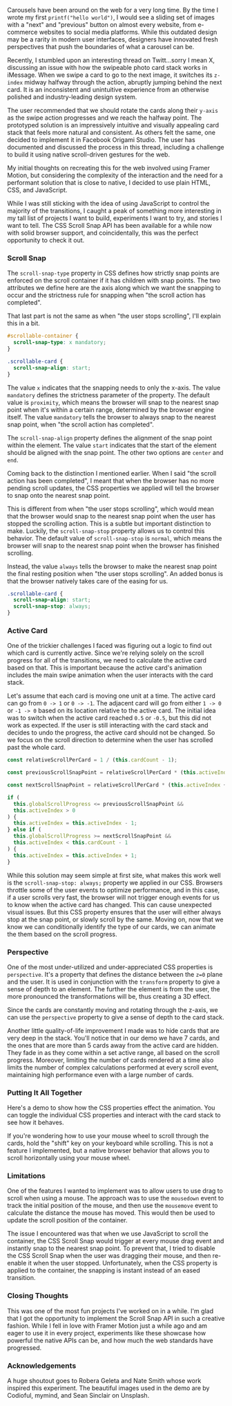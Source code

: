 Carousels have been around on the web for a very long time. By the time I wrote my first `printf("hello world")`, I would see a sliding set of images with a "next" and "previous" button on almost every website, from e-commerce websites to social media platforms. While this outdated design may be a rarity in modern user interfaces, designers have innovated fresh perspectives that push the boundaries of what a carousel can be.

Recently, I stumbled upon an interesting thread on Twitt...sorry I mean X, discussing an issue with how the swipeable photo card stack works in iMessage. When we swipe a card to go to the next image, it switches its `z-index` midway halfway through the action, abruptly jumping behind the next card. It is an inconsistent and unintuitive experience from an otherwise polished and industry-leading design system.

<Tweet id="1539793728277479424" />

The user recommended that we should rotate the cards along their `y-axis` as the swipe action progresses and we reach the halfway point. The prototyped solution is an impressively intuitive and visually appealing card stack that feels more natural and consistent. As others felt the same, one decided to implement it in Facebook Origami Studio. The user has documented and discussed the process in this thread, including a challenge to build it using native scroll-driven gestures for the web.

<Tweet id="1795133452016054401" />

My initial thoughts on recreating this for the web involved using Framer Motion, but considering the complexity of the interaction and the need for a performant solution that is close to native, I decided to use plain HTML, CSS, and JavaScript.

While I was still sticking with the idea of using JavaScript to control the majority of the transitions, I caught a peak of something more interesting in my tall list of projects I want to build, experiments I want to try, and stories I want to tell. The CSS Scroll Snap API has been available for a while now with solid <Link href="https://caniuse.com/?search=scroll-snap" target="_blank">browser support</Link>, and coincidentally, this was the perfect opportunity to check it out.

### Scroll Snap

The `scroll-snap-type` property in CSS defines how strictly snap points are enforced on the scroll container if it has children with snap points. The two attributes we define here are the axis along which we want the snapping to occur and the strictness rule for snapping when "the scroll action has completed".

That last part is not the same as when "the user stops scrolling", I'll explain this in a bit.

```css
#scrollable-container {
  scroll-snap-type: x mandatory;
}

.scrollable-card {
  scroll-snap-align: start;
}
```

The value `x` indicates that the snapping needs to only the x-axis. The value `mandatory` defines the strictness parameter of the property. The default value is `proximity`, which means the browser will snap to the nearest snap point when it's within a certain range, determined by the browser engine itself. The value `mandatory` tells the browser to always snap to the nearest snap point, when "the scroll action has completed".

The `scroll-snap-align` property defines the alignment of the snap point within the element. The value `start` indicates that the start of the element should be aligned with the snap point. The other two options are `center` and `end`.

<MDXVideo
  src="/lab/card-stack/videos/scroll-snap-stop-normal.mp4"
  alt="the scroll always snaps to the nearest snap point when the scroll action has completed"
  width={1600}
  height={800}
  poster="/lab/card-stack/videos/scroll-snap-stop-normal.webp"
/>

Coming back to the distinction I mentioned earlier. When I said "the scroll action has been completed", I meant that when the browser has no more pending scroll updates, the CSS properties we applied will tell the browser to snap onto the nearest snap point.

This is different from when "the user stops scrolling", which would mean that the browser would snap to the nearest snap point when the user has stopped the scrolling action. This is a subtle but important distinction to make. Luckily, the `scroll-snap-stop` property allows us to control this behavior. The default value of `scroll-snap-stop` is `normal`, which means the browser will snap to the nearest snap point when the browser has finished scrolling.

Instead, the value `always` tells the browser to make the nearest snap point the final resting position when "the user stops scrolling". An added bonus is that the browser natively takes care of the easing for us.

```css
.scrollable-card {
  scroll-snap-align: start;
  scroll-snap-stop: always;
}
```

<MDXVideo
  src="/lab/card-stack/videos/scroll-snap-stop-always.mp4"
  alt='"scroll-snap-stop" set to "always"'
  width={1600}
  height={800}
  parentClassName="!mt-2"
  poster="/lab/card-stack/videos/scroll-snap-stop-always.webp"
/>

### Active Card

One of the trickier challenges I faced was figuring out a logic to find out which card is currently active. Since we're relying solely on the scroll progress for all of the transitions, we need to calculate the active card based on that. This is important because the active card's animation includes the main swipe animation when the user interacts with the card stack.

Let's assume that each card is moving one unit at a time. The active card can go from `0 -> 1` or `0 -> -1`. The adjacent card will go from either `1 -> 0` or `-1 -> 0` based on its location relative to the active card. The initial idea was to switch when the active card reached `0.5` or `-0.5`, but this did not work as expected. If the user is still interacting with the card stack and decides to undo the progress, the active card should not be changed. So we focus on the scroll direction to determine when the user has scrolled past the whole card.

```js
const relativeScrollPerCard = 1 / (this.cardCount - 1);

const previousScrollSnapPoint = relativeScrollPerCard * (this.activeIndex - 1);

const nextScrollSnapPoint = relativeScrollPerCard * (this.activeIndex + 1);

if (
  this.globalScrollProgress <= previousScrollSnapPoint &&
  this.activeIndex > 0
) {
  this.activeIndex = this.activeIndex - 1;
} else if (
  this.globalScrollProgress >= nextScrollSnapPoint &&
  this.activeIndex < this.cardCount - 1
) {
  this.activeIndex = this.activeIndex + 1;
}
```

While this solution may seem simple at first site, what makes this work well is the `scroll-snap-stop: always;` property we applied in our CSS. Browsers throttle some of the user events to optimize performance, and in this case, if a user scrolls very fast, the browser will not trigger enough events for us to know when the active card has changed. This can cause unexpected visual issues. But this CSS property ensures that the user will either always stop at the snap point, or slowly scroll by the same. Moving on, now that we know we can conditionally identify the type of our cards, we can animate the them based on the scroll progress.

### Perspective

One of the most under-utilized and under-appreciated CSS properties is `perspective`. It's a property that defines the distance between the `z=0` plane and the user. It is used in conjunction with the `transform` property to give a sense of depth to an element. The further the element is from the user, the more pronounced the transformations will be, thus creating a 3D effect.

Since the cards are constantly moving and rotating through the z-axis, we can use the `perspective` property to give a sense of depth to the card stack.

<MDXVideo
  src="/lab/card-stack/videos/perspective.mp4"
  alt="without perspective property vs perspective set to 768px"
  width={2160}
  height={1080}
  poster="/lab/card-stack/videos/perspective.webp"
/>

Another little quality-of-life improvement I made was to hide cards that are very deep in the stack. You'll notice that in our demo we have 7 cards, and the ones that are more than 5 cards away from the active card are hidden. They fade in as they come within a set active range, all based on the scroll progress. Moreover, limiting the number of cards rendered at a time also limits the number of complex calculations performed at every scroll event, maintaining high performance even with a large number of cards.

### Putting It All Together

Here's a demo to show how the CSS properties effect the animation. You can toggle the individual CSS properties and interact with the card stack to see how it behaves.

<ComponentWrapper className="flex-col sm:flex-row gap-4 sm:gap-0 !px-0 !pb-0 pt-8 sm:!p-0">
  <CardStack demo={true} />
</ComponentWrapper>

<Information title="Horizontal scrolling with a mouse?">
  <span>If you're wondering how to use your mouse wheel to scroll through the cards,
  hold the "shift" key on your keyboard while scrolling.</span>

<span>
  This is not a feature I implemented, but a native browser behavior that allows
  you to scroll horizontally using your mouse wheel.
</span>

</Information>

### Limitations

One of the features I wanted to implement was to allow users to use drag to scroll when using a mouse. The approach was to use the `mousedown` event to track the initial position of the mouse, and then use the `mousemove` event to calculate the distance the mouse has moved. This would then be used to update the scroll position of the container.

The issue I encountered was that when we use JavaScript to scroll the container, the CSS Scroll Snap would trigger at every mouse drag event and instantly snap to the nearest snap point. To prevent that, I tried to disable the CSS Scroll Snap when the user was dragging their mouse, and then re-enable it when the user stopped. Unfortunately, when the CSS property is applied to the container, the snapping is instant instead of an eased transition.

### Closing Thoughts

This was one of the most fun projects I've worked on in a while. I'm glad that I got the opportunity to implement the Scroll Snap API in such a creative fashion. While I fell in love with Framer Motion just a while ago and am eager to use it in every project, experiments like these showcase how powerful the native APIs can be, and how much the web standards have progressed.

### Acknowledgements

A huge shoutout goes to <Link href="https://x.com/RoberaGeleta" target="_blank">Robera Geleta</Link> and <Link href="https://x.com/nasm423" target="_blank">Nate Smith</Link> whose work inspired this experiment. The beautiful images used in the demo are by <Link href="https://unsplash.com/@codioful" target="_blank">Codioful</Link>, <Link href="https://unsplash.com/@mymind" target="_blank">mymind</Link>, and <Link href="https://unsplash.com/@seanwsinclair" target="_blank">Sean Sinclair</Link> on Unsplash.
